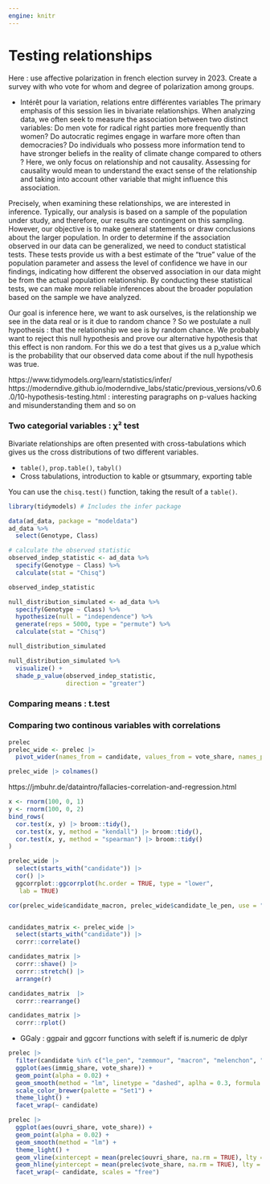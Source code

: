 ```yaml
---
engine: knitr
---
```


# Testing relationships

Here : use affective polarization in french election survey in 2023. Create a survey with who vote for whom and degree of polarization among groups.

- Intérêt pour la variation, relations entre différentes variables
The primary emphasis of this session lies in bivariate relationships. When analyzing data, we often seek to measure the association between two distinct variables: Do men vote for radical right parties more frequently than women? Do autocratic regimes engage in warfare more often than democracies? Do individuals who possess more information tend to have stronger beliefs in the reality of climate change compared to others ? Here, we only focus on relationship and not causality. Assessing for causality would mean to understand the exact sense of the relationship and taking into account other variable that might influence this association.

Precisely, when examining these relationships, we are interested in inference. Typically, our analysis is based on a sample of the population under study, and therefore, our results are contingent on this sampling. However, our objective is to make general statements or draw conclusions about the larger population. In order to determine if the association observed in our data can be generalized, we need to conduct statistical tests. These tests provide us with a best estimate of the "true" value of the population parameter and assess the level of confidence we have in our findings, indicating how different the observed association in our data might be from the actual population relationship. By conducting these statistical tests, we can make more reliable inferences about the broader population based on the sample we have analyzed.

Our goal is inference here, we want to ask ourselves, is the relationship we see in the data real or is it due to random chance ? So we postulate a null hypothesis : that the relationship we see is by random chance. We probably want to reject this null hypothesis and prove our alternative hypothesis that this effect is non random. For this we do a test that gives us a p_value which is the probability that our observed data come about if the null hypothesis was true.

https://www.tidymodels.org/learn/statistics/infer/ https://moderndive.github.io/moderndive_labs/static/previous_versions/v0.6.0/10-hypothesis-testing.html : interesting paragraphs on p-values hacking and misunderstanding them and so on

### Two categorial variables : χ² test

Bivariate relationships are often presented with cross-tabulations which gives us the cross distributions of two different variables. 

-   `table()`, `prop.table()`, `tabyl()`
-   Cross tabulations, introduction to kable or gtsummary, exporting table

You can use the `chisq.test()` function, taking the result of a `table()`.

```r
library(tidymodels) # Includes the infer package

data(ad_data, package = "modeldata")
ad_data %>%
  select(Genotype, Class)

# calculate the observed statistic
observed_indep_statistic <- ad_data %>%
  specify(Genotype ~ Class) %>%
  calculate(stat = "Chisq")

observed_indep_statistic

null_distribution_simulated <- ad_data %>%
  specify(Genotype ~ Class) %>%
  hypothesize(null = "independence") %>%
  generate(reps = 5000, type = "permute") %>%
  calculate(stat = "Chisq")

null_distribution_simulated

null_distribution_simulated %>%
  visualize() + 
  shade_p_value(observed_indep_statistic,
                direction = "greater")
```

### Comparing means : t.test

### Comparing two continous variables with correlations

```r

prelec
prelec_wide <- prelec |> 
  pivot_wider(names_from = candidate, values_from = vote_share, names_prefix = "candidate_")

prelec_wide |> colnames()
```

https://jmbuhr.de/dataintro/fallacies-correlation-and-regression.html

```r
x <- rnorm(100, 0, 1)
y <- rnorm(100, 0, 2)
bind_rows(
  cor.test(x, y) |> broom::tidy(),
  cor.test(x, y, method = "kendall") |> broom::tidy(),
  cor.test(x, y, method = "spearman") |> broom::tidy()
)

prelec_wide |> 
  select(starts_with("candidate")) |> 
  cor() |> 
  ggcorrplot::ggcorrplot(hc.order = TRUE, type = "lower",
   lab = TRUE)

cor(prelec_wide$candidate_macron, prelec_wide$candidate_le_pen, use = "complete")


candidates_matrix <- prelec_wide |> 
  select(starts_with("candidate")) |> 
  corrr::correlate()

candidates_matrix |> 
  corrr::shave() |> 
  corrr::stretch() |> 
  arrange(r)
```

```r
candidates_matrix  |> 
  corrr::rearrange()

candidates_matrix |> 
  corrr::rplot()
```

-   GGaly : ggpair and ggcorr functions with seleft if is.numeric de dplyr

```r
prelec |> 
  filter(candidate %in% c("le_pen", "zemmour", "macron", "melenchon", "pecresse", "jadot")) |> 
  ggplot(aes(immig_share, vote_share)) + 
  geom_point(alpha = 0.02) + 
  geom_smooth(method = "lm", linetype = "dashed", aplha = 0.3, formula = "y ~ x", se = TRUE) +
  scale_color_brewer(palette = "Set1") +
  theme_light() + 
  facet_wrap(~ candidate)

prelec |> 
  ggplot(aes(ouvri_share, vote_share)) + 
  geom_point(alpha = 0.02) + 
  geom_smooth(method = "lm") +
  theme_light() + 
  geom_vline(xintercept = mean(prelec$ouvri_share, na.rm = TRUE), lty = "dashed") +
  geom_hline(yintercept = mean(prelec$vote_share, na.rm = TRUE), lty = "dashed") +
  facet_wrap(~ candidate, scales = "free")
```
